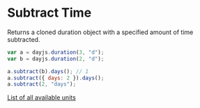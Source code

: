 # Subtract Time

Returns a cloned duration object with a specified amount of time subtracted.

```javascript
var a = dayjs.duration(3, "d");
var b = dayjs.duration(2, "d");

a.subtract(b).days(); // 1
a.subtract({ days: 2 }).days();
a.subtract(2, "days");
```

[List of all available units](./creating#list-of-all-available-units)
